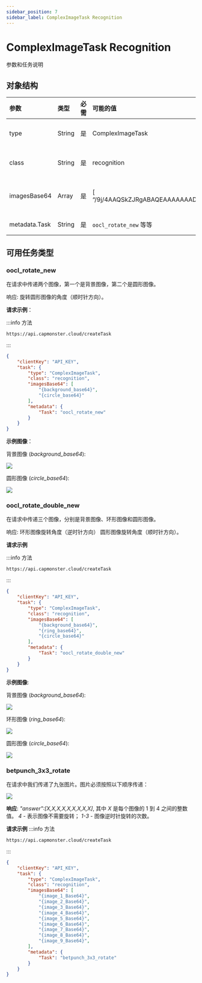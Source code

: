 ```yaml
---
sidebar_position: 7
sidebar_label: ComplexImageTask Recognition
---
```


# ComplexImageTask Recognition

参数和任务说明

## 对象结构

|**参数**|**类型**|**必需**|**可能的值**|**描述**|
| :- | :- | :- | :- | :- |
|type|String|是|ComplexImageTask|指定任务对象类型|
|class|String|是|recognition|指定任务对象类|
|imagesBase64|Array|是|[ “/9j/4AAQSkZJRgABAQEAAAAAAAD…”]|仅图像的Base64编码|
|metadata.Task|String|是|`oocl_rotate_new` 等等|任务名称|

## 可用任务类型

### oocl_rotate_new

在请求中传递两个图像，第一个是背景图像，第二个是圆形图像。

响应: 旋转圆形图像的角度（顺时针方向）。

**请求示例**：

:::info 方法
```http
https://api.capmonster.cloud/createTask
```
:::
```json
{
    "clientKey": "API_KEY",
    "task": {
        "type": "ComplexImageTask",
        "class": "recognition",
        "imagesBase64": [
            "{background_base64}",
            "{circle_base64}"
        ],
        "metadata": {
            "Task": "oocl_rotate_new"
        }
    }
}
```

**示例图像**：

背景图像 (*background_base64*):

![](./images/ComplexImageTask-Recognition/ex1.png)

圆形图像 (*circle_base64*):

![](./images/ComplexImageTask-Recognition/ex2.png)


### oocl_rotate_double_new

在请求中传递三个图像，分别是背景图像、环形图像和圆形图像。

响应: 环形图像旋转角度（逆时针方向）
圆形图像旋转角度（顺时针方向）。

**请求示例**

:::info 方法
```http
https://api.capmonster.cloud/createTask
```
:::
```json
{
    "clientKey": "API_KEY",
    "task": {
        "type": "ComplexImageTask",
        "class": "recognition",
        "imagesBase64": [
            "{background_base64}",
            "{ring_base64}",
            "{circle_base64}"
        ],
        "metadata": {
            "Task": "oocl_rotate_double_new"
        }
    }
}
```

**示例图像**:

背景图像 (*background_base64*):

![](./images/ComplexImageTask-Recognition/ex3.png)

环形图像 (*ring_base64*):

![](./images/ComplexImageTask-Recognition/ex4.png)

圆形图像 (*circle_base64*):

![](./images/ComplexImageTask-Recognition/ex5.png)


### betpunch_3x3_rotate

在请求中我们传递了九张图片。图片必须按照以下顺序传递：

![](./images/ComplexImageTask-Recognition/betpunch_3x3_rotate_example.png)

**响应**: *"answer":[X,X,X,X,X,X,X,X,X]*,
其中 *X* 是每个图像的 1 到 4 之间的整数值。
*4* - 表示图像不需要旋转；
*1-3* - 图像逆时针旋转的次数。

**请求示例**
:::info 方法
```http
https://api.capmonster.cloud/createTask
```
:::
```json
{
    "clientKey": "API_KEY",
    "task": {
        "type": "ComplexImageTask",
        "class": "recognition",
        "imagesBase64": [
			"{image_1_Base64}",
			"{image_2_Base64}",
			"{image_3_Base64}",
			"{image_4_Base64}",
			"{image_5_Base64}",
			"{image_6_Base64}",
			"{image_7_Base64}",
			"{image_8_Base64}",
			"{image_9_Base64}",
		],
        "metadata": {
            "Task": "betpunch_3x3_rotate"
        }
    }
}
```